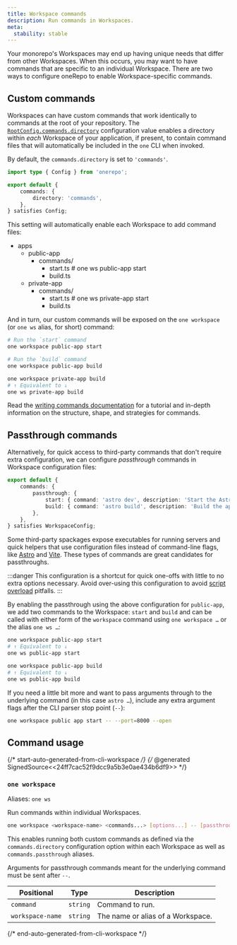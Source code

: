 ```yaml
---
title: Workspace commands
description: Run commands in Workspaces.
meta:
  stability: stable
---
```



Your monorepo's Workspaces may end up having unique needs that differ from other Workspaces. When this occurs, you may want to have commands that are specific to an individual Workspace. There are two ways to configure oneRepo to enable Workspace-specific commands.

## Custom commands

Workspaces can have custom commands that work identically to commands at the root of your repository. The [`RootConfig.commands.directory`](/docs/config/#commandsdirectory) configuration value enables a directory within _each_ Workspace of your application, if present, to contain command files that will automatically be included in the `one` CLI when invoked.

By default, the `commands.directory` is set to `'commands'`.

```ts title="onerepo.config.ts"
import type { Config } from 'onerepo';

export default {
	commands: {
		directory: 'commands',
	},
} satisfies Config;
```

This setting will automatically enable each Workspace to add command files:

<FileTree>

- apps
  - public-app
    - commands/
      - start.ts # one ws public-app start
      - build.ts
  - private-app
    - commands/
      - start.ts # one ws private-app start
      - build.ts

</FileTree>

And in turn, our custom commands will be exposed on the `one workspace` (or `one ws` alias, for short) command:

```sh title="Run public-app commands."
# Run the `start` command
one workspace public-app start

# Run the `build` command
one workspace public-app build
```

```sh title="Build private-app commands."
one workspace private-app build
# ↑ Equivalent to ↓
one ws private-app build
```

Read the [writing commands documentation](/docs/commands/) for a tutorial and in-depth information on the structure, shape, and strategies for commands.

## Passthrough commands

Alternatively, for quick access to third-party commands that don't require extra configuration, we can configure _passthrough_ commands in Workspace configuration files:

```ts title="apps/public-app/onerepo.config.ts"
export default {
	commands: {
		passthrough: {
			start: { command: 'astro dev', description: 'Start the Astro dev server.' },
			build: { command: 'astro build', description: 'Build the app using Astro.' },
		},
	},
} satisfies WorkspaceConfig;
```

Some third-party spackages expose executables for running servers and quick helpers that use configuration files instead of command-line flags, like [Astro](https://astro.build) and [Vite](https://vitejs.dev). These types of commands are great candidates for passthroughs.

:::danger
This configuration is a shortcut for quick one-offs with little to no extra options necessary. Avoid over-using this configuration to avoid [script overload](/concepts/why-onerepo/#script-overload) pitfalls.
:::

By enabling the passthrough using the above configuration for `public-app`, we add two commands to the Workspace: `start` and `build` and can be called with either form of the `workspace` command using `one workspace …` or the alias `one ws …`:

```sh title="Run the Astro dev server."
one workspace public-app start
# ↑ Equivalent to ↓
one ws public-app start
```

```sh title="Build the app using Astro."
one workspace public-app build
# ↑ Equivalent to ↓
one ws public-app build
```

If you need a little bit more and want to pass arguments through to the underlying command (in this case `astro …`), include any extra argument flags after the CLI parser stop point (`--`):

```sh title="Pass arguments to Astro"
one workspace public app start -- --port=8000 --open
```

## Command usage

{/* start-auto-generated-from-cli-workspace */}
{/* @generated SignedSource<<24ff7cac52f9dcc9a5b3e0ae434b6df9>> */}

### `one workspace`

Aliases: `one ws`

Run commands within individual Workspaces.

```sh
one workspace <workspace-name> <commands...> [options...] -- [passthrough...]
```

This enables running both custom commands as defined via the `commands.directory` configuration option within each Workspace as well as `commands.passthrough` aliases.

Arguments for passthrough commands meant for the underlying command must be sent after `--`.

| Positional       | Type     | Description                       |
| ---------------- | -------- | --------------------------------- |
| `command`        | `string` | Command to run.                   |
| `workspace-name` | `string` | The name or alias of a Workspace. |

{/* end-auto-generated-from-cli-workspace */}
